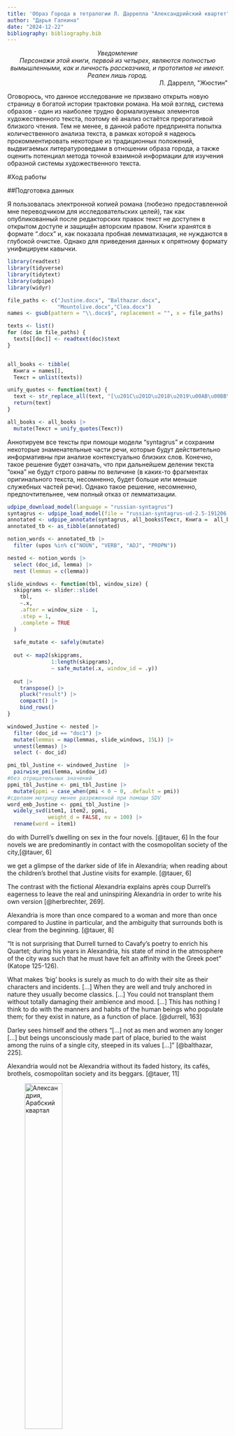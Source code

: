 ```yaml
---
title: 'Образ Города в тетралогии Л. Даррелла "Александрийский квартет"'
author: "Дарья Галкина"
date: "2024-12-22"
bibliography: bibliography.bib
---
```


```{=html}
<i>
<div style="text-align: center;">
Уведомление
</div>
<div style="text-align: center;">
Персонажи этой книги, первой из четырех, 
являются полностью вымышленными, 
как и личность рассказчика, и прототипов не имеют. 
Реален лишь город.
</div>
</i>
<div style="text-align: right;">
Л. Даррелл, "Жюстин"
</div>
```

Оговорюсь, что данное исследование не призвано открыть новую страницу в богатой истории трактовки романа. На мой взгляд, система образов - один из наиболее трудно формализуемых элементов художественного текста, поэтому её анализ остаётся прерогативой близкого чтения. Тем не менее, в данной работе предпринята попытка количественного анализа текста, в рамках которой я надеюсь прокомментировать некоторые из традиционных положений, выдвигаемых литературоведами в отношении образа города, а также оценить потенциал метода точной взаимной информации для изучения образной системы художественного текста.

#Ход работы

##Подготовка данных

Я пользовалась электронной копией романа (любезно предоставленной мне переводчиком для исследовательских целей), так как опубликованный после редакторских правок текст не доступен в открытом доступе и защищён авторским правом. Книги хранятся в формате ".docx" и, как показала пробная лемматизация, не нуждаются в глубокой очистке. Однако для приведения данных к опрятному формату унифицируем кавычки.

```r
library(readtext)
library(tidyverse)
library(tidytext)
library(udpipe)
library(widyr)

file_paths <- c("Justine.docx", "Balthazar.docx", 
                "Mountolive.docx","Clea.docx")
names <- gsub(pattern = "\\.docx$", replacement = "", x = file_paths)

texts <- list()
for (doc in file_paths) {
  texts[[doc]] <- readtext(doc)$text
}


all_books <- tibble(
  Книга = names[], 
  Текст = unlist(texts))

unify_quotes <- function(text) {
  text <- str_replace_all(text, "[\u201C\u201D\u2018\u2019\u00AB\u00BB\"]", "\"")
  return(text)
}

all_books <- all_books |>
  mutate(Текст = unify_quotes(Текст))
```
Аннотируем все тексты при помощи модели "syntagrus" и сохраним некоторые знаменательные части речи, которые будут действительно информативны при анализе контекстуально близких слов. Конечно, такое решение будет означать, что при дальнейшем делении текста "окна" не будут строго равны по величине (в каких-то фрагментах оригинального текста, несомненно, будет больше или меньше служебных частей речи). Однако такое решение, несомненно, предпочтительнее, чем полный отказ от лемматизации.
```r
udpipe_download_model(language = "russian-syntagrus")
syntagrus <- udpipe_load_model(file = "russian-syntagrus-ud-2.5-191206.udpipe")
annotated <- udpipe_annotate(syntagrus, all_books$Текст, Книга =  all_books$Книга)
annotated_tb <- as_tibble(annotated)

notion_words <- annotated_tb |>
  filter (upos %in% c("NOUN", "VERB", "ADJ", "PROPN")) 

nested <- notion_words |>
  select (doc_id, lemma) |>
  nest (lemmas = c(lemma)) 
```

```r
slide_windows <- function(tbl, window_size) {
  skipgrams <- slider::slide(
    tbl, 
    ~.x, 
    .after = window_size - 1, 
    .step = 1, 
    .complete = TRUE
  )
  
  safe_mutate <- safely(mutate)
  
  out <- map2(skipgrams,
              1:length(skipgrams),
              ~ safe_mutate(.x, window_id = .y))
  
  out |> 
    transpose() |> 
    pluck("result") |> 
    compact() |> 
    bind_rows()
}

windowed_Justine <- nested |> 
  filter (doc_id == "doc1") |>
  mutate(lemmas = map(lemmas, slide_windows, 15L)) |> 
  unnest(lemmas) |>
  select (- doc_id)

pmi_tbl_Justine <- windowed_Justine  |> 
  pairwise_pmi(lemma, window_id) 
#без отрицательных значений
ppmi_tbl_Justine <- pmi_tbl_Justine |> 
  mutate(ppmi = case_when(pmi < 0 ~ 0, .default = pmi))
#сделаем матрицу менее разреженной при помощи SDV
word_emb_Justine <- ppmi_tbl_Justine |> 
  widely_svd(item1, item2, ppmi,
             weight_d = FALSE, nv = 100) |> 
  rename(word = item1)
```
















do with Durrell’s dwelling on sex in the four novels. [@tauer, 6] In the four novels we are predominantly in contact with the cosmopolitan society of the city,[@tauer, 6]

we get a glimpse of the darker side of life in Alexandria; when reading about the children’s brothel that Justine visits for example. [@tauer, 6]

The contrast with the fictional Alexandria explains après coup Durrell’s eagerness to leave the real and uninspiring Alexandria in order to write his own version [@herbrechter, 269].

Alexandria is more than once compared to a woman and more than once compared to Justine in particular, and the ambiguity that surrounds both is clear from the beginning. [@tauer, 8]

“It is not surprising that Durrell turned to Cavafy's poetry to enrich his Quartet; during his years in Alexandria, his state of mind in the atmosphere of the city was such that he must have felt an affinity with the Greek poet” (Katope 125-126).

What makes ‘big’ books is surely as much to do with their site as their characters and incidents. \[…\] When they are well and truly anchored in nature they usually become classics. \[…\] You could not transplant them without totally damaging their ambience and mood. \[…\] This has nothing I think to do with the manners and habits of the human beings who populate them; for they exist in nature, as a function of place. [@durrell, 163]

Darley sees himself and the others “\[…\] not as men and women any longer \[…\] but beings unconsciously made part of place, buried to the waist among the ruins of a single city, steeped in its values \[…\]” [@balthazar, 225].

Alexandria would not be Alexandria without its faded history, its cafés, brothels, cosmopolitan society and its beggars. [@tauer, 11]

::: {layout-ncol="2"}
![Александрия, Арабский квартал](https://i.pinimg.com/originals/a3/b3/bc/a3b3bc96dfe45f9b6e34495eae2dbf80.jpg){width="45%"}

![Александрия, отель "Сесиль"](https://i.pinimg.com/736x/d5/b3/c4/d5b3c4c3c2c729f4ba838d02d74ea1db.jpg){width="45%"}
:::
